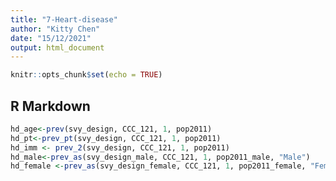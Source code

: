 ```yaml
---
title: "7-Heart-disease"
author: "Kitty Chen"
date: "15/12/2021"
output: html_document
---
```


```r
knitr::opts_chunk$set(echo = TRUE)
```

## R Markdown

```r
hd_age<-prev(svy_design, CCC_121, 1, pop2011)
hd_pt<-prev_pt(svy_design, CCC_121, 1, pop2011)
hd_imm <- prev_2(svy_design, CCC_121, 1, pop2011)
hd_male<-prev_as(svy_design_male, CCC_121, 1, pop2011_male, "Male")
hd_female <-prev_as(svy_design_female, CCC_121, 1, pop2011_female, "Female")

```

